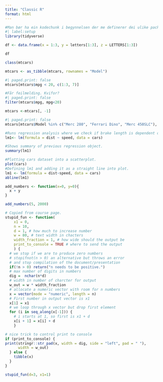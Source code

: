 ```yaml
---
title: "Classic R"
format: html
---
```


```r
#Man bør ha ein kodechunk i begynnelsen der me definerer dei ulike packane me skal bruka.
#| label:setup
library(tidyverse)
```

```r
df <- data.frame(x = 1:3, y = letters[1:3], z = LETTERS[1:3])
```
```r
df
```


```r
class(mtcars)
```

```r
mtcars <- as_tibble(mtcars, rownames = "Model")
```

```r
#| paged.print: false
mtcars[mtcars$mpg < 20, c(1:3, 7)]
```
```r
#Får feilmelding. Kvifor?
#| paged.print: false
filter(mtcars$mpg, mpg<20)
```


```r
mtcars <-mtcars[, -1]
```


```r
#| paged.print: false
mtcars[mtcars$Model %in% c("Merc 280", "Ferrari Dino", "Merc 450SLC"), names(mtcars) %in% c("Model", "mpg", "cyl", "wt")]
```

```r
#Runs regression analysis where we check if brake length is dependent on speed from dataset "cars".
lm1<- lm(formula = dist ~ speed, data = cars)
```

```r
#Shows summary of previous regression object.
summary(lm1)
```

```r
#Plotting cars dataset into a scatterplot. 
plot(cars)
#Defining lm1 and adding it as a straight line into plot.
lm1 <- lm(formula = dist~speed, data = cars)
abline(lm1)
```

```r
add_numbers <- function(x=0, y=0){
  x + y
}
```

```r
add_numbers(5, 2000)
```

```r
# Copied from course page.
stupid_fun <- function(
    x1 = 0, 
    n = 10, 
    d = 1, # how much to increase number
    w = 80, # text width in chacters
    width_fraction = 1, # how wide should the output be
    print_to_console = TRUE # where to send the output
    ) {
  # we stop if we are to produce zero numbers
  # stopifnot(n > 0) an alternative but throws an error
  # and stop compilation of the document/presentation
  if(!n > 0) return("n needs to be positive.")
  # max number of digits in numbers
  dig =  nchar(n*d)
  # width in number of charcter for output
  w_out = w * width_fraction
  # allocate a numeric vector with room for n numbers
  x = vector(mode = "numeric", length = n)
  # First number in output vector is x1
  x[1] = x1
  # we loop through x vector but drop first element
  for (i in seq_along(x[-1])) {
    # i starts at 1, so first is x1 + d
    x[i + 1] = x[i] + d
    }

# nice trick to control print to console
if (print_to_console) {
print(stringr::str_pad(x, width = dig, side = "left", pad = " "),
      width = w_out)
  } else {
    tibble(x)
  }
}
```

```r
stupid_fun(d=3, x1=1)
```


